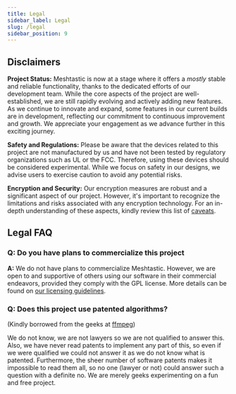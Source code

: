 ```yaml
---
title: Legal
sidebar_label: Legal
slug: /legal
sidebar_position: 9
---
```

## Disclaimers

**Project Status:** Meshtastic is now at a stage where it offers a _mostly_ stable and reliable functionality, thanks to the dedicated efforts of our development team. While the core aspects of the project are well-established, we are still rapidly evolving and actively adding new features. As we continue to innovate and expand, some features in our current builds are in development, reflecting our commitment to continuous improvement and growth. We appreciate your engagement as we advance further in this exciting journey.

**Safety and Regulations:** Please be aware that the devices related to this project are not manufactured by us and have not been tested by regulatory organizations such as UL or the FCC. Therefore, using these devices should be considered experimental. While we focus on safety in our designs, we advise users to exercise caution to avoid any potential risks.

**Encryption and Security:** Our encryption measures are robust and a significant aspect of our project. However, it's important to recognize the limitations and risks associated with any encryption technology. For an in-depth understanding of these aspects, kindly review this list of [caveats](/docs/overview/encryption#summary-of-strengthsweaknesses-of-our-current-implementation).

## Legal FAQ

### Q: Do you have plans to commercialize this project

**A:** We do not have plans to commercialize Meshtastic. However, we are open to and supportive of others using our software in their commercial endeavors, provided they comply with the GPL license. More details can be found on [our licensing guidelines](/docs/legal/licensing-and-trademark).

### Q: Does this project use patented algorithms?

(Kindly borrowed from the geeks at [ffmpeg](http://ffmpeg.org/legal.html))

We do not know, we are not lawyers so we are not qualified to answer this. Also, we have never read patents to implement any part of this, so even if we were qualified we could not answer it as we do not know what is patented. Furthermore, the sheer number of software patents makes it impossible to read them all, so no one (lawyer or not) could answer such a question with a definite no. We are merely geeks experimenting on a fun and free project.

